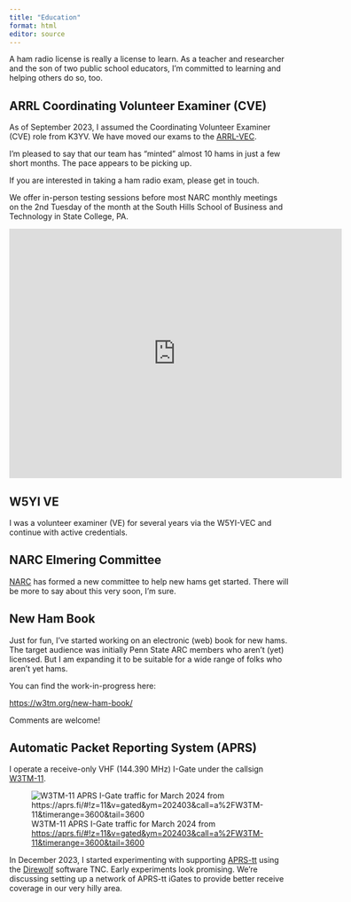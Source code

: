 ```yaml
---
title: "Education"
format: html
editor: source
---
```


A ham radio license is really a license to learn.
As a teacher and researcher and the son of two public school educators, I'm committed to learning and helping others do so, too.

## ARRL Coordinating Volunteer Examiner (CVE)

As of September 2023, I assumed the Coordinating Volunteer Examiner (CVE) role from K3YV.
We have moved our exams to the [ARRL-VEC](https://www.arrl.org/volunteer-examiners).

I'm pleased to say that our team has "minted" almost 10 hams in just a few short months.
The pace appears to be picking up.

::: {.callout-note}

If you are interested in taking a ham radio exam, please get in touch.

We offer in-person testing sessions before most NARC monthly meetings on the 2nd Tuesday of the month at the South Hills School of Business and Technology in State College, PA.

<iframe src="https://www.google.com/maps/embed?pb=!1m18!1m12!1m3!1d7231.9847404233515!2d-77.86296942903328!3d40.774861189803154!2m3!1f0!2f0!3f0!3m2!1i1024!2i768!4f13.1!3m3!1m2!1s0x89cea8c11ca3ebdb%3A0x3bc3ce9e36106e23!2sSouth%20Hills%20School%20of%20Business%20%26%20Technology%20-%20State%20College!5e0!3m2!1sen!2sus!4v1710788359006!5m2!1sen!2sus" width="600" height="450" style="border:0;" allowfullscreen="" loading="lazy" referrerpolicy="no-referrer-when-downgrade"></iframe>

:::

## W5YI VE

I was a volunteer examiner (VE) for several years via the W5YI-VEC and continue with active credentials.

## NARC Elmering Committee

[NARC](https://nittany-arc.net) has formed a new committee to help new hams get started.
There will be more to say about this very soon, I'm sure.

## New Ham Book

Just for fun, I've started working on an electronic (web) book for new hams.
The target audience was initially Penn State ARC members who aren't (yet) licensed.
But I am expanding it to be suitable for a wide range of folks who aren't yet hams.

You can find the work-in-progress here:

<https://w3tm.org/new-ham-book/>

Comments are welcome!

## Automatic Packet Reporting System (APRS)

I operate a receive-only VHF (144.390 MHz) I-Gate under the callsign [W3TM-11](https://aprs.fi/#!mt=roadmap&z=11&call=a%2FW3TM-11&timerange=3600&tail=3600).

![W3TM-11 APRS I-Gate traffic for March 2024 from <https://aprs.fi/#!z=11&v=gated&ym=202403&call=a%2FW3TM-11&timerange=3600&tail=3600>](img/w3tm-11-2024-march.png)

In December 2023, I started experimenting with supporting [APRS-tt](http://www.aprs.org/aprstt.html) using the [Direwolf](https://github.com/wb2osz/direwolf) software TNC.
Early experiments look promising.
We're discussing setting up a network of APRS-tt iGates to provide better receive coverage in our very hilly area.
